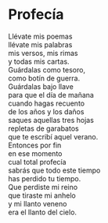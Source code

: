 # Profecía {-}


Llévate mis poemas<br>
llévate mis palabras<br>
mis versos, mis rimas<br>
y todas mis cartas.<br>
Guárdalas como tesoro,<br>
como botín de guerra.<br>
Guárdalas bajo llave<br>
para que el día de mañana<br>
cuando hagas recuento<br>
de los años y los daños<br>
saques aquellas tres hojas<br>
repletas de garabatos<br>
que te escribí aquel verano.<br>
Entonces por fin<br>
en ese momento<br>
cual total profecía<br>
sabrás que todo este tiempo<br>
has perdido tu tiempo.<br>
Que perdiste mi reino<br>
que tiraste mi anhelo<br>
y mi llanto veneno<br>
era el llanto del cielo.
